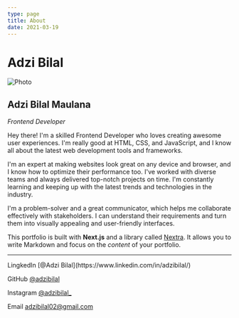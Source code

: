 ```yaml
---
type: page
title: About
date: 2021-03-19
---
```


# Adzi Bilal

<Image
  src="/images/profile.png"
  alt="Photo"
  width={150}
  height={150}
  priority
  className="next-image profile-image"
/>

## Adzi Bilal Maulana
_Frontend Developer_

Hey there! I'm a skilled Frontend Developer who loves creating awesome user experiences. I'm really good at HTML, CSS, and JavaScript, and I know all about the latest web development tools and frameworks.

I'm an expert at making websites look great on any device and browser, and I know how to optimize their performance too. I've worked with diverse teams and always delivered top-notch projects on time. I'm constantly learning and keeping up with the latest trends and technologies in the industry.

I'm a problem-solver and a great communicator, which helps me collaborate effectively with stakeholders. I can understand their requirements and turn them into visually appealing and user-friendly interfaces.

This portfolio is built with **Next.js** and a library called [Nextra](https://nextra.vercel.app/). It allows you to write Markdown and focus on the _content_ of your portfolio.

---

<div>
  LingkedIn [@Adzi Bilal](https://www.linkedin.com/in/adzibilal/)

  GitHub [@adzibilal](https://github.com/adzibilal)

  Instagram [@adzibilal_](https://instagram.com/adzibilal_/)

  Email adzibilal02@gmail.com
</div>
